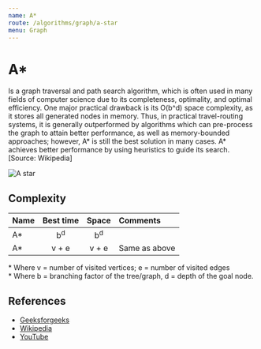 ```yaml
---
name: A*
route: /algorithms/graph/a-star
menu: Graph
---
```


# A\*

Is a graph traversal and path search algorithm, which is often used in many fields of
computer science due to its completeness, optimality, and optimal efficiency. One major
practical drawback is its O(b^d) space complexity, as it stores all generated nodes in
memory. Thus, in practical travel-routing systems, it is generally outperformed by
algorithms which can pre-process the graph to attain better performance, as well as
memory-bounded approaches; however, A\* is still the best solution in many cases. A\*
achieves better performance by using heuristics to guide its search. [Source: Wikipedia]

![A star](https://upload.wikimedia.org/wikipedia/commons/9/98/AstarExampleEn.gif)

## Complexity

| Name |   Best time   |     Space     | Comments      |
| :--- | :-----------: | :-----------: | :------------ |
| A\*  | b<sup>d</sup> | b<sup>d</sup> |               |
| A\*  |     v + e     |     v + e     | Same as above |

\* Where v = number of visited vertices; e = number of visited edges  
\* Where b = branching factor of the tree/graph, d = depth of the goal node.

## References

- [Geeksforgeeks](https://www.geeksforgeeks.org/a-search-algorithm/)
- [Wikipedia](https://en.wikipedia.org/wiki/A*_search_algorithm)
- [YouTube](https://www.youtube.com/watch?v=vP5TkF0xJgI&ab_channel=GeeksforGeeks)
